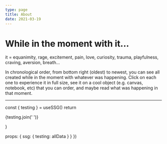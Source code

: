 ```yaml
---
type: page
title: About
date: 2021-03-19
---
```



# While in the moment with it...

it = equanimity, rage, excitement, pain, love, curiosity, trauma, playfulness, craving, aversion, breath...

In chronological order, from bottom right (oldest) to newest, you can see all created while in the moment with whatever was happening. Click on each one to experience it in full size, see it on a cool object (e.g. canvas, notebook, etc) that you can order, and maybe read what was happening in that moment.

---

<TestSSG />
<ArtLoader />

  const { testing } = useSSG()
  return <p>{testing.join(' ')}</p>
}

  props: { ssg: { testing: allData } }
})
